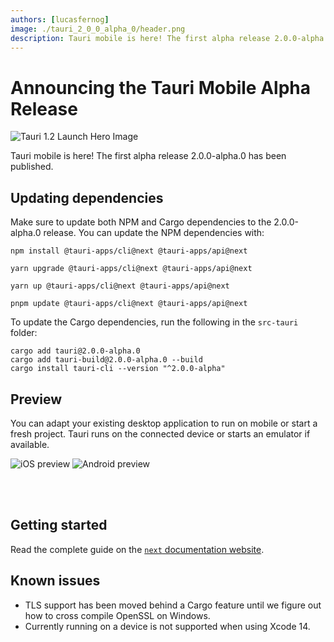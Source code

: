 ```yaml
---
authors: [lucasfernog]
image: ./tauri_2_0_0_alpha_0/header.png
description: Tauri mobile is here! The first alpha release 2.0.0-alpha.0 has been published.
---
```



# Announcing the Tauri Mobile Alpha Release

![Tauri 1.2 Launch Hero Image](./tauri_2_0_0_alpha_0/header.png)

Tauri mobile is here! The first alpha release 2.0.0-alpha.0 has been published.

<!--truncate-->

## Updating dependencies

Make sure to update both NPM and Cargo dependencies to the 2.0.0-alpha.0 release. You can update the NPM dependencies with:

<Tabs groupId="package-manager">
  <TabItem value="npm">

```shell
npm install @tauri-apps/cli@next @tauri-apps/api@next
```

  </TabItem>
  <TabItem value="Yarn Classic">

```shell
yarn upgrade @tauri-apps/cli@next @tauri-apps/api@next
```

  </TabItem>
  <TabItem value="Yarn Berry">

```shell
yarn up @tauri-apps/cli@next @tauri-apps/api@next
```

  </TabItem>
  <TabItem value="pnpm">

```shell
pnpm update @tauri-apps/cli@next @tauri-apps/api@next
```

  </TabItem>
</Tabs>

To update the Cargo dependencies, run the following in the `src-tauri` folder:

```shell
cargo add tauri@2.0.0-alpha.0
cargo add tauri-build@2.0.0-alpha.0 --build
cargo install tauri-cli --version "^2.0.0-alpha"
```

## Preview

You can adapt your existing desktop application to run on mobile or start a fresh project.
Tauri runs on the connected device or starts an emulator if available.

<div
  style={{
    display: 'flex',
    'flex-direction': 'column',
    'align-items': 'center',
    gap: '16px',
  }}
>
  <img className="transparent" src={iOSPreview} alt="iOS preview" />
  <img className="transparent" src={androidPreview} alt="Android preview" />
</div>

<br></br>

## Getting started

Read the complete guide on the [`next` documentation website](https://next--tauri.netlify.app/next/mobile/).

## Known issues

- TLS support has been moved behind a Cargo feature until we figure out how to cross compile OpenSSL on Windows.
- Currently running on a device is not supported when using Xcode 14.
